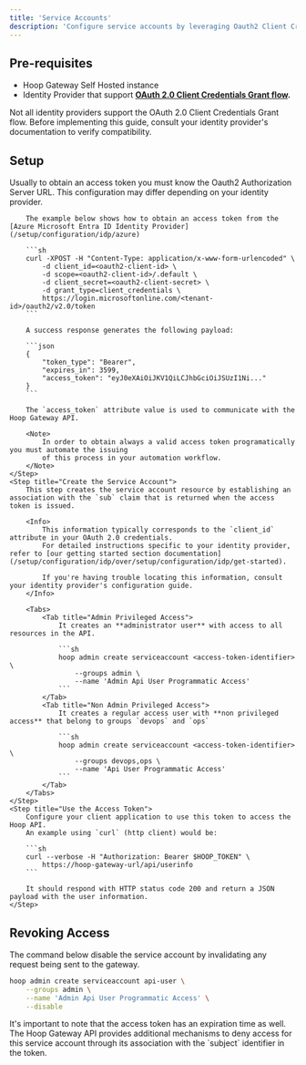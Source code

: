 ```yaml
---
title: 'Service Accounts'
description: 'Configure service accounts by leveraging Oauth2 Client Credentials Grant Type'
---
```


## Pre-requisites

- Hoop Gateway Self Hosted instance
- Identity Provider that support **[OAuth 2.0 Client Credentials Grant flow](https://www.oauth.com/oauth2-servers/access-tokens/client-credentials/).**

<Note>
    Not all identity providers support the OAuth 2.0 Client Credentials Grant flow.
    Before implementing this guide, consult your identity provider's documentation to verify compatibility.
</Note>

## Setup

<Steps>
    <Step title="Obtain an Access Token">
        Usually to obtain an access token you must know the Oauth2 Authorization Server URL.
        This configuration may differ depending on your identity provider.

        The example below shows how to obtain an access token from the [Azure Microsoft Entra ID Identity Provider](/setup/configuration/idp/azure)

        ```sh
        curl -XPOST -H "Content-Type: application/x-www-form-urlencoded" \
            -d client_id=<oauth2-client-id> \
            -d scope=<oauth2-client-id>/.default \
            -d client_secret=<oauth2-client-secret> \
            -d grant_type=client_credentials \
            https://login.microsoftonline.com/<tenant-id>/oauth2/v2.0/token
        ```

        A success response generates the following payload:

        ```json
        {
            "token_type": "Bearer",
            "expires_in": 3599,
            "access_token": "eyJ0eXAiOiJKV1QiLCJhbGciOiJSUzI1Ni..."
        }
        ```

        The `access_token` attribute value is used to communicate with the Hoop Gateway API.

        <Note>
            In order to obtain always a valid access token programatically you must automate the issuing
            of this process in your automation workflow.
        </Note>
    </Step>
    <Step title="Create the Service Account">
        This step creates the service account resource by establishing an association with the `sub` claim that is returned when the access token is issued.

        <Info>
            This information typically corresponds to the `client_id` attribute in your OAuth 2.0 credentials.
            For detailed instructions specific to your identity provider, refer to [our getting started section documentation](/setup/configuration/idp/over/setup/configuration/idp/get-started).

            If you're having trouble locating this information, consult your identity provider's configuration guide.
        </Info>

        <Tabs>
            <Tab title="Admin Privileged Access">
                It creates an **administrator user** with access to all resources in the API.

                ```sh
                hoop admin create serviceaccount <access-token-identifier> \
                    --groups admin \
                    --name 'Admin Api User Programmatic Access'
                ```
            </Tab>
            <Tab title="Non Admin Privileged Access">
                It creates a regular access user with **non privileged access** that belong to groups `devops` and `ops`

                ```sh
                hoop admin create serviceaccount <access-token-identifier> \
                    --groups devops,ops \
                    --name 'Api User Programmatic Access'
                ```
            </Tab>
        </Tabs>
    </Step>
    <Step title="Use the Access Token">
        Configure your client application to use this token to access the Hoop API.
        An example using `curl` (http client) would be:

        ```sh
        curl --verbose -H "Authorization: Bearer $HOOP_TOKEN" \
            https://hoop-gateway-url/api/userinfo
        ```

        It should respond with HTTP status code 200 and return a JSON payload with the user information.
    </Step>
</Steps>

## Revoking Access

The command below disable the service account by invalidating any request being sent to the gateway.

```sh
hoop admin create serviceaccount api-user \
    --groups admin \
    --name 'Admin Api User Programmatic Access' \
    --disable
```

<Note>
    It's important to note that the access token has an expiration time as well.
    The Hoop Gateway API provides additional mechanisms to deny access for this service account through its association with the `subject` identifier in the token.
</Note>